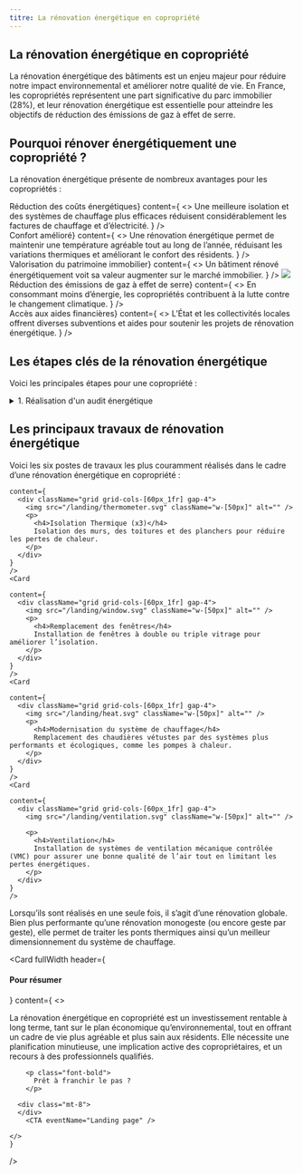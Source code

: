 ```yaml
---
titre: La rénovation énergétique en copropriété
---
```



<div class="mt-16" />

## La rénovation énergétique en copropriété

<div className="grid grid-cols-[1fr_minmax(100px,_272px)] gap-8">
  <div>
    La rénovation énergétique des bâtiments est un enjeu majeur pour réduire notre impact environnemental et améliorer notre qualité de vie. 
En France, les copropriétés représentent une part significative du parc immobilier (28%), et leur rénovation énergétique est essentielle pour atteindre les objectifs de réduction des émissions de gaz à effet de serre. 
  </div>

  <img src="/landing/house-diagram.svg" className="max-w-[272px]" alt=""/>

</div>

<div class="mt-40" />

## Pourquoi rénover énergétiquement une copropriété ?

La rénovation énergétique présente de nombreux avantages pour les copropriétés :

<div class="grid grid-col-1 md:grid-cols-3 mt-2 gap-8 place-content-center">
    <Card
    header={<h4><img src="/landing/environment.svg" className="w-[80px] h-[80px]" alt=""/><br/>Réduction des coûts énergétiques</h4>}
    content={
      <>
      Une meilleure isolation et des systèmes de chauffage plus efficaces réduisent considérablement les factures de chauffage et d’électricité.
      </>
    }
    />
    <Card
    header={<h4><img src="/landing/confort.svg" className="w-[80px] h-[80px]" alt=""/><br/>Confort amélioré</h4>}
    content={
      <>
      Une rénovation énergétique permet de maintenir une température agréable tout au long de l’année, réduisant les variations thermiques et améliorant le confort des résidents.
      </>
    }
    />
    <Card
    header={<h4><img src="/landing/house.svg" className="w-[80px] h-[80px]" alt=""/><br/>Valorisation du patrimoine immobilier</h4>}
    content={
      <>
      Un bâtiment rénové énergétiquement voit sa valeur augmenter sur le marché immobilier.
      </>
    }
    />
    <Card
    header={<h4><img src="/landing/leaf.svg" className="w-[80px] h-[80px]"/><br/>Réduction des émissions de gaz à effet de serre</h4>}
    content={
      <>
      En consommant moins d’énergie, les copropriétés contribuent à la lutte contre le changement climatique.
      </>
    }
    />
    <Card
    header={<h4><img src="/landing/money.svg" className="w-[80px] h-[80px]" alt=""/><br/>Accès aux aides financières</h4>}
    content={
      <>
      L’État et les collectivités locales offrent diverses subventions et aides pour soutenir les projets de rénovation énergétique.
      </>
    }
    />
    <div className="hidden max-w-[100px] md:flex items-center">
      <PacoupixImage />
    </div>
</div>

<div class="mt-40" />

## Les étapes clés de la rénovation énergétique

Voici les principales étapes pour une copropriété :

<div className="grid grid-col-1 md:grid-cols-[1fr_minmax(100px,_200px)] gap-8">
  <div className="space-y-8">
    <details className="space-y-4">
      <summary className="text-xl font-bold">1. Réalisation d'un audit énergétique</summary>

      Un audit énergétique est une analyse approfondie de la performance énergétique du bâtiment. Il identifie les sources de déperdition de chaleur et propose des solutions pour améliorer l’efficacité énergétique.
      
    </details>

    <details class="space-y-4">
      <summary className="text-xl font-bold">2. Vote en assemblée générale</summary>

      Pour lancer un projet de rénovation énergétique, il est (souvent) nécessaire d’obtenir l’accord des copropriétaires lors d’une assemblée générale. Une présentation claire des bénéfices et des coûts est cruciale pour convaincre les copropriétaires.
    </details>

    <details class="space-y-4">
      <summary className="text-xl font-bold">3. Planification et choix des travaux</summary>

      En fonction des résultats de l’audit énergétique, il faut planifier les travaux nécessaires. Cela peut inclure plusieurs types de travaux, comme l’isolation des murs, du toit, le remplacement des fenêtres, ou encore la modernisation du système de chauffage.
    </details>

    <details class="space-y-4">
      <summary className="text-xl font-bold">4. Recherche de financement</summary>

      Il existe plusieurs aides financières et subventions pour la rénovation énergétique, telles que MaPrimeRénov’, les Certificats d’Économies d’Énergie (CEE), ou encore les aides de l’Agence Nationale de l'Habitat (ANAH).
    </details>

    <details class="space-y-4">
      <summary className="text-xl font-bold">5. Sélection des entreprises et réalisation des travaux</summary>

      Faire appel à des entreprises qualifiées et certifiées RGE (Reconnu Garant de l’Environnement) est essentiel pour garantir la qualité des travaux et bénéficier des aides financières.
    </details>

    <details class="space-y-4">
      <summary className="text-xl font-bold">6. Suivi et maintenance</summary>

      Une fois les travaux réalisés, il est important de suivre la performance énergétique du bâtiment et d’effectuer une maintenance régulière pour préserver les gains énergétiques obtenus.
    </details>
  </div>

  <div className="hidden md:flex items-center">
    <BuildingImage />
  </div>
  
</div>

<div class="mt-40"/>

## Les principaux travaux de rénovation énergétique

Voici les six postes de travaux les plus couramment réalisés dans le cadre d’une rénovation énergétique en copropriété :

<div class="grid grid-cols-2 mt-2 gap-8">
    <Card
    
    content={
      <div className="grid grid-cols-[60px_1fr] gap-4">
        <img src="/landing/thermometer.svg" className="w-[50px]" alt="" />
        <p>
          <h4>Isolation Thermique (x3)</h4>
          Isolation des murs, des toitures et des planchers pour réduire les pertes de chaleur.
        </p>
      </div>
    }
    />
    <Card
    
    content={
      <div className="grid grid-cols-[60px_1fr] gap-4">
        <img src="/landing/window.svg" className="w-[50px]" alt="" />
        <p>
          <h4>Remplacement des fenêtres</h4>
          Installation de fenêtres à double ou triple vitrage pour améliorer l’isolation.
        </p>
      </div>
    }
    />
    <Card
    
    content={
      <div className="grid grid-cols-[60px_1fr] gap-4">
        <img src="/landing/heat.svg" className="w-[50px]" alt="" />
        <p>
          <h4>Modernisation du système de chauffage</h4>
          Remplacement des chaudières vétustes par des systèmes plus performants et écologiques, comme les pompes à chaleur.
        </p>
      </div>
    }
    />
    <Card
    
    content={
      <div className="grid grid-cols-[60px_1fr] gap-4">
        <img src="/landing/ventilation.svg" className="w-[50px]" alt="" />

        <p>
          <h4>Ventilation</h4>
          Installation de systèmes de ventilation mécanique contrôlée (VMC) pour assurer une bonne qualité de l’air tout en limitant les pertes énergétiques.
        </p>
      </div>
    }
    />
  </div>

<p class="mt-8">
  Lorsqu’ils sont réalisés en une seule fois, il s’agit d’une rénovation globale. Bien plus performante qu’une rénovation monogeste (ou encore geste par geste), elle permet de traiter les ponts thermiques ainsi qu’un meilleur dimensionnement du système de chauffage. 
</p>

<div class="mt-10" />

<Card
    fullWidth
    header={<h4>Pour résumer</h4>}
    content={
      <>
        <p>
        La rénovation énergétique en copropriété est un investissement rentable à long terme, tant sur le plan économique qu’environnemental, tout en offrant un cadre de vie plus agréable et plus sain aux résidents. Elle nécessite une planification minutieuse, une implication active des copropriétaires, et un recours à des professionnels qualifiés. 
        </p>


        <p class="font-bold">
          Prêt à franchir le pas ?
        </p>

      <div class="mt-8">
      </div>
        <CTA eventName="Landing page" />

    </>
    }
 />
